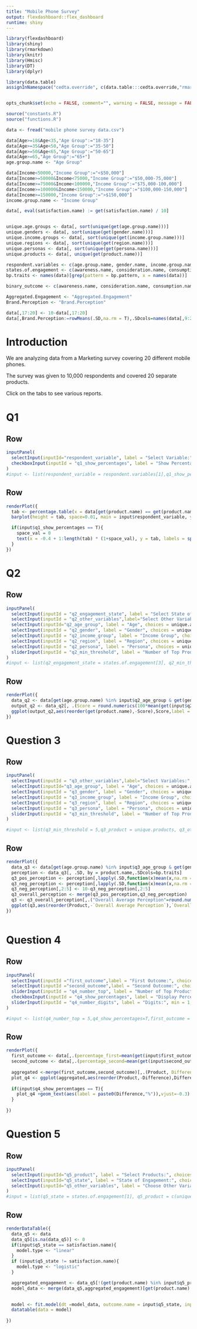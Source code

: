 ```yaml
---
title: "Mobile Phone Survey"
output: flexdashboard::flex_dashboard
runtime: shiny
---
```



```r
library(flexdashboard)
library(shiny)
library(rmarkdown)
library(knitr)
library(Hmisc)
library(DT)
library(dplyr)

library(data.table)
assignInNamespace("cedta.override", c(data.table:::cedta.override,"rmarkdown"), "data.table")


opts_chunk$set(echo = FALSE, comment="", warning = FALSE, message = FALSE, tidy.opts=list(width.cutoff=55), tidy = TRUE)

```

```r
source("constants.R")
source("functions.R")
```

```r
data <- fread("mobile phone survey data.csv")
```

```r
data[Age>=18&Age<35,"Age Group":="18-35"]
data[Age>=35&Age<50,"Age Group":="35-50"]
data[Age>=50&Age<65,"Age Group":="50-65"]
data[Age>=65,"Age Group":="65+"]
age.group.name <- "Age Group"

data[Income<50000,"Income Group":="<$50,000"]
data[Income>=50000&Income<75000,"Income Group":="$50,000-75,000"]
data[Income>=75000&Income<100000,"Income Group":="$75,000-100,000"]
data[Income>=100000&Income<150000,"Income Group":="$100,000-150,000"]
data[Income>=150000,"Income Group":=">$150,000"]
income.group.name <- "Income Group"

data[, eval(satisfaction.name) := get(satisfaction.name) / 10]
```


```r


```



```r

unique.age.groups <- data[, sort(unique(get(age.group.name)))]
unique.genders <- data[, sort(unique(get(gender.name)))]
unique.income.groups <- data[, sort(unique(get(income.group.name)))]
unique.regions <- data[, sort(unique(get(region.name)))]
unique.personas <- data[, sort(unique(get(persona.name)))]
unique.products <- data[, unique(get(product.name))]

respondent.variables <- c(age.group.name, gender.name, income.group.name, region.name, persona.name)
states.of.engagement <- c(awareness.name, consideration.name, consumption.name, satisfaction.name, advocacy.name)
bp.traits <- names(data)[grep(pattern = bp.pattern, x = names(data))]

binary_outcome <- c(awareness.name, consideration.name, consumption.name,advocacy.name)

Aggregated.Engagement <- "Aggregated.Engagement"
Brand.Perception <- "Brand.Perception"

data[,17:20] <- 10-data[,17:20]
data[,Brand.Perception:=rowMeans(.SD,na.rm = T),.SDcols=names(data[,9:20])]

```


Introduction
=====================================  

We are analyzing data from a Marketing survey covering 20 different mobile phones.  

The survey was given to 10,000 respondents and covered 20 separate products.

Click on the tabs to see various reports.


Q1
===================================


Row {data-height=500}
-------------------------------------

```r
inputPanel(
  selectInput(inputId="respondent_variable", label = "Select Variable:", choices = respondent.variables, selected = respondent.variables[1]),
  checkboxInput(inputId = "q1_show_percentages", label = "Show Percentage", value = T)
)
#input <- list(respondent_variable = respondent.variables[1],q1_show_percentages = TRUE)
```

Row {data-height=500}
-------------------------------------

```r
renderPlot({
  tab <- percentage.table(x = data[get(product.name) == get(product.name)[1], get(input$respondent_variable)])
  barplot(height = tab, space=0.01, main = input$respondent_variable, ylab = "Percentage",  xlab = input$respondent_variable,ylim = c(0, 1.2*max(tab, na.rm = T)), col = "steelblue")

  if(input$q1_show_percentages == T){
    space_val = 0
    text(x = -0.4 + 1:length(tab) * (1+space_val), y = tab, labels = sprintf("%.1f%%", tab), pos = 3)
  }
})
```

Q2
=====================================  


Row {data-height=500}
-------------------------------------

```r
inputPanel(
  selectInput(inputId = "q2_engagement_state", label = "Select State of Engagement:", choices = states.of.engagement, selected = states.of.engagement[1]),
  selectInput(inputId = "q2_other_variables",label="Select Other Variables:",choices=respondent.variables,selected = respondent.variables,multiple=T),
  selectInput(inputId="q2_age_group", label = "Age", choices = unique.age.groups, selected = unique.age.groups, multiple = T),
  selectInput(inputId = "q2_gender", label = "Gender", choices = unique.genders, selected = unique.genders, multiple = T),
  selectInput(inputId = "q2_income_group", label = "Income Group", choices = unique.income.groups, selected = unique.income.groups, multiple = T),
  selectInput(inputId = "q2_region", label = "Region", choices = unique.regions, selected = unique.regions, multiple = T),
  selectInput(inputId = "q2_persona", label = "Persona", choices = unique.personas, selected = unique.personas, multiple = T),
  sliderInput(inputId = "q2_min_threshold", label = "Number of Top Products:", min = 1, max = 20, value = 5, step = 1)
)
#input <- list(q2_engagement_state = states.of.engagement[3], q2_min_threshold = 5,q2_product = unique.products, q2_other_variables = respondent.variables, q2_age_group = unique.age.groups, q2_gender = unique.genders, q2_income_group = unique.income.groups, q2_region = unique.regions, q2_persona = unique.personas)
```

Row {data-height=500}
-------------------------------------

```r
renderPlot({
  data_q2 <- data[get(age.group.name) %in% input$q2_age_group & get(gender.name) %in% input$q2_gender & get(income.group.name) %in% input$q2_income_group & get(region.name) %in% input$q2_region & get(persona.name) %in% input$q2_persona]
  output_q2 <- data_q2[, .(Score = round.numerics(100*mean(get(input$q2_engagement_state),na.rm=T)/max(get(input$q2_engagement_state), na.rm = T),2)), by = product.name][order(-Score),.SD[1:input$q2_min_threshold]]
  ggplot(output_q2,aes(reorder(get(product.name),-Score),Score,label = Score))+geom_bar(stat = "identity",fill="#f68060")+theme(axis.text.x = element_text(angle = 45, hjust = 1))+xlab("Product")+ylab(sprintf("Rate of %s", input$q2_engagement_state))+geom_text(aes(label = paste0(Score,"%")),vjust = -0.5, size = 3)
})


```


Question 3
=====================================  

Row {data-height=500}
-------------------------------------

```r
inputPanel(
  selectInput(inputId = "q3_other_variables",label="Select Variables:",choices=respondent.variables,selected = respondent.variables,multiple=T),
  selectInput(inputId="q3_age_group", label = "Age", choices = unique.age.groups, selected = unique.age.groups, multiple = T),
  selectInput(inputId = "q3_gender", label = "Gender", choices = unique.genders, selected = unique.genders, multiple = T),
  selectInput(inputId = "q3_income_group", label = "Income Group", choices = unique.income.groups, selected = unique.income.groups, multiple = T),
  selectInput(inputId = "q3_region", label = "Region", choices = unique.regions, selected = unique.regions, multiple = T),
  selectInput(inputId = "q3_persona", label = "Persona", choices = unique.personas, selected = unique.personas, multiple = T),
  sliderInput(inputId = "q3_min_threshold", label = "Number of Top Products:", min = 1, max = 20, value = 5, step = 1)
)

#input <- list(q3_min_threshold = 5,q3_product = unique.products, q3_other_variables = respondent.variables, q3_age_group = unique.age.groups, q3_gender = unique.genders, q3_income_group = unique.income.groups, q3_region = unique.regions, q3_persona = unique.personas)
```

Row {data-height=500}
-------------------------------------

```r
renderPlot({
  data_q3 <- data[get(age.group.name) %in% input$q3_age_group & get(gender.name) %in% input$q3_gender & get(income.group.name) %in% input$q3_income_group & get(region.name) %in% input$q3_region & get(persona.name) %in% input$q3_persona]
  perception <- data_q3[, .SD, by = product.name,.SDcols=bp.traits]
  q3_pos_perception <- perception[,lapply(.SD,function(x)mean(x,na.rm = T)),keyby=product.name,.SDcols=names(perception[,2:9])]
  q3_neg_perception <- perception[,lapply(.SD,function(x)mean(x,na.rm = T)),keyby=product.name,.SDcols=names(perception[,10:13])]
  q3_neg_perception[,2:5] <- 10-q3_neg_perception[,2:5]
  q3_overall_perception <- merge(q3_pos_perception,q3_neg_perception)
  q3 <- q3_overall_perception[,.("Overall Average Perception"=round.numerics(rowMeans(.SD),4)),keyby=product.name][order(-`Overall Average Perception`),.SD[1:input$q3_min_threshold]]
  ggplot(q3,aes(reorder(Product,-`Overall Average Perception`),`Overall Average Perception`))+geom_bar(stat = "identity",fill="indianred1")+theme(axis.text.x = element_text(angle = 45, hjust = 1))+xlab("Product")+geom_text(aes(label =`Overall Average Perception`),vjust=-0.5)
})
  
```

Question 4
=====================================  

Row {data-height=500}
-------------------------------------

```r
inputPanel(
  selectInput(inputId ="first_outcome",label = "First Outcome:", choices = states.of.engagement, selected = states.of.engagement[1]),
  selectInput(inputId ="second_outcome",label = "Second Outcome:", choices = states.of.engagement, selected = states.of.engagement[2]),
  sliderInput(inputId = "q4_number_top", label = "Number of Top Products:", min = 1, max = 20, value = 5, step = 1),
  checkboxInput(inputId = "q4_show_percentages", label = "Display Percentages:", value = T),
  sliderInput(inputId = "q4_number_digits", label = "Digits:", min = 1, max = 5, value = 1, step = 1)
)

#input <- list(q4_number_top = 5,q4_show_percentages=T,first_outcome = states.of.engagement[1], second_outcome = states.of.engagement[3],q4_number_digits=1 )
```

Row {data-height=500}
-------------------------------------

```r
renderPlot({
  first_outcome <- data[,.(percentage_first=mean(get(input$first_outcome),na.rm = T)),by=product.name]
  second_outcome <- data[,.(percentage_second=mean(get(input$second_outcome),na.rm = T)),by=product.name]
  
  aggregated <-merge(first_outcome,second_outcome)[,.(Product, Difference=round.numerics(100*abs(percentage_first- percentage_second),input$q4_number_digits))][order(-Difference),.SD[1:input$q4_number_top]]
  plot_q4 <- ggplot(aggregated,aes(reorder(Product,-Difference),Difference,label=Difference))+geom_bar(stat = "identity",fill="green")+theme(axis.text.x = element_text(angle = 45, hjust = 1))+xlab("Product")+ylab(sprintf("Difference Between %s and %s",input$first_outcome,input$second_outcome))
  
  if(input$q4_show_percentages == T){
    plot_q4 +geom_text(aes(label = paste0(Difference,"%")),vjust=-0.3)
  }
  
})
```

Question 5
=====================================  

Row {data-height=500}
-------------------------------------


```r

inputPanel(
  selectInput(inputId="q5_product", label = "Select Products:", choices = unique.products, selected = c(unique.products[1],unique.products[1]), multiple = TRUE),
  selectInput(inputId="q5_state", label = "State of Engagement:", choices = states.of.engagement, selected = states.of.engagement[2]),
  selectInput(inputId="q5_other_variables", label = "Choose Other Variables:", choices = c(respondent.variables, bp.traits, Aggregated.Engagement), selected = c(age.group.name, gender.name, region.name,Aggregated.Engagement), multiple = TRUE)
)
#input = list(q5_state = states.of.engagement[1], q5_product = c(unique.products[1],unique.products[2]), q5_other_variables = c(age.group.name, gender.name, region.name, income.group.name, Aggregated.Engagement,bp.traits))
```

Row {data-height=500}
-------------------------------------

```r
renderDataTable({
  data_q5 <- data
  data_q5[is.na(data_q5)] <- 0
  if(input$q5_state == satisfaction.name){
    model.type <- "linear"
  }
  if (input$q5_state != satisfaction.name){
    model.type <- "logistic"
  }

  aggregated_engagement <- data_q5[!(get(product.name) %in% input$q5_product) ,.(Aggregated.Engagement=ifelse(sum(get(input$q5_state),na.rm = T)==0, 0, mean(get(input$q5_state),na.rm = T))),by="id"]
  model_data <- merge(data_q5,aggregated_engagement)[get(product.name) %in% input$q5_product]

  
  model <- fit.model(dt =model_data, outcome.name = input$q5_state, input.names = input$q5_other_variables, model.type = model.type)
  datatable(data = model)
  
})
```

